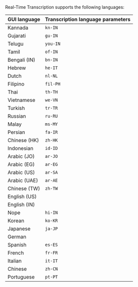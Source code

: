 Real-Time Transcription supports the following languages:

|GUI language | Transcription language parameters |
|---|---|
| Kannada   | `kn-IN` |
| Gujarati   | `gu-IN` |
| Telugu   | `you-IN` |
| Tamil  | `of-IN` |
| Bengali (IN)  | `bn-IN` |
| Hebrew  | `he-IT` |
| Dutch | `nl-NL` |
| Filipino | `fil-PH` |
| Thai | `th-TH` |
| Vietnamese   | `we-VN` |
| Turkish | `tr-TR` |
| Russian | `ru-RU` |
| Malay | `ms-MY` |
| Persian | `fa-IR` |
| Chinese (HK)  | `zh-HK` |
| Indonesian | `id-ID` |
| Arabic (JO)  | `ar-JO` |
| Arabic (EG)  | `ar-EG` |
| Arabic (US)  | `ar-SA` |
| Arabic (UAE)  | `ar-AE` |
| Chinese (TW)  | `zh-TW` |
| English (US)  |  |
| English (IN) |  |
| Nope | `hi-IN` |
| Korean | `ko-KR` |
| Japanese | `ja-JP` |
| German |  |
| Spanish | `es-ES` |
| French | `fr-FR` |
| Italian | `it-IT` |
| Chinese | `zh-CN` |
| Portuguese | `pt-PT` |